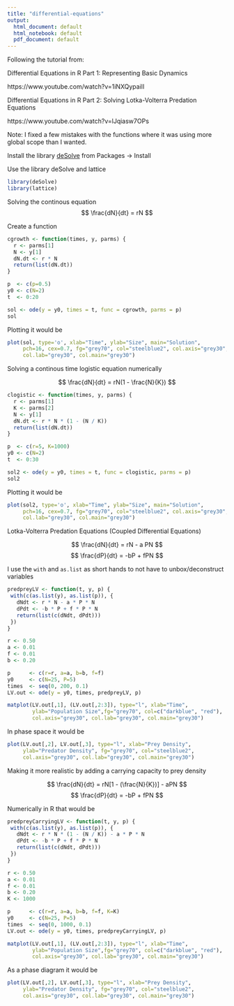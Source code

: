 ```yaml
---
title: "differential-equations"
output:
  html_document: default
  html_notebook: default
  pdf_document: default
---
```


Following the tutorial from:

Differential Equations in R Part 1: Representing Basic Dynamics

https://www.youtube.com/watch?v=1iNXQypailI

Differential Equations in R Part 2: Solving Lotka-Volterra Predation Equations

https://www.youtube.com/watch?v=lJqiasw7OPs

Note: I fixed a few mistakes with the functions where it was using more global scope than I wanted.

Install the library [deSolve](http://desolve.r-forge.r-project.org/) from Packages -> Install

Use the library deSolve and lattice

```r
library(deSolve)
library(lattice)
```

Solving the continous equation
$$
\frac{dN}{dt} = rN
$$

Create a function 
```r
cgrowth <- function(times, y, parms) {
  r <- parms[1]
  N <- y[1]
  dN.dt <- r * N
  return(list(dN.dt))
}

p  <- c(p=0.5)
y0 <- c(N=2)
t  <- 0:20

sol <- ode(y = y0, times = t, func = cgrowth, parms = p)
sol
```

Plotting it would be
```r
plot(sol, type='o', xlab="Time", ylab="Size", main="Solution",
     pch=16, cex=0.7, fg="grey70", col="steelblue2", col.axis="grey30",
     col.lab="grey30", col.main="grey30")
```

Solving a continous time logistic equation numerically

$$
\frac{dN}{dt} = rN(1 - \frac{N}{K})
$$

```r
clogistic <- function(times, y, parms) {
  r <- parms[1]
  K <- parms[2]
  N <- y[1]
  dN.dt <- r * N * (1 - (N / K))
  return(list(dN.dt))
}

p  <- c(r=5, K=1000)
y0 <- c(N=2)
t  <- 0:30

sol2 <- ode(y = y0, times = t, func = clogistic, parms = p)
sol2
```

Plotting it would be
```r
plot(sol2, type='o', xlab="Time", ylab="Size", main="Solution",
     pch=16, cex=0.7, fg="grey70", col="steelblue2", col.axis="grey30",
     col.lab="grey30", col.main="grey30")
```

Lotka-Volterra Predation Equations
(Coupled Differential Equations)

$$
\frac{dN}{dt} = rN - a PN
$$
$$
\frac{dP}{dt} = -bP + fPN
$$

I use the `with` and `as.list` as short hands to not have to unbox/deconstruct variables
```r
predpreyLV <- function(t, y, p) {
 with(c(as.list(y), as.list(p)), {
   dNdt <- r * N - a * P * N
   dPdt <- -b * P + f * P * N
   return(list(c(dNdt, dPdt)))
 })
}

r <- 0.50
a <- 0.01
f <- 0.01
b <- 0.20

p      <- c(r=r, a=a, b=b, f=f)
y0     <- c(N=25, P=5)
times  <- seq(0, 200, 0.1)
LV.out <- ode(y = y0, times, predpreyLV, p)

matplot(LV.out[,1], (LV.out[,2:3]), type="l", xlab="Time", 
        ylab="Population Size",fg="grey70", col=c("darkblue", "red"),
        col.axis="grey30", col.lab="grey30", col.main="grey30")
```

In phase space it would be
```r
plot(LV.out[,2], LV.out[,3], type="l", xlab="Prey Density",
     ylab="Predator Density", fg="grey70", col="steelblue2",
     col.axis="grey30", col.lab="grey30", col.main="grey30")
```

Making it more realistic by adding a carrying capacity to prey density

$$
\frac{dN}{dt} = rN[1 - (\frac{N}{K})] - aPN
$$
$$
\frac{dP}{dt} = -bP + fPN
$$

Numerically in R that would be

```r
predpreyCarryingLV <- function(t, y, p) {
 with(c(as.list(y), as.list(p)), {
   dNdt <- r * N * (1 - (N / K)) - a * P * N
   dPdt <- -b * P + f * P * N
   return(list(c(dNdt, dPdt)))
 })
}

r <- 0.50
a <- 0.01
f <- 0.01
b <- 0.20
K <- 1000

p      <- c(r=r, a=a, b=b, f=f, K=K)
y0     <- c(N=25, P=5)
times  <- seq(0, 1000, 0.1)
LV.out <- ode(y = y0, times, predpreyCarryingLV, p)

matplot(LV.out[,1], (LV.out[,2:3]), type="l", xlab="Time", 
        ylab="Population Size",fg="grey70", col=c("darkblue", "red"),
        col.axis="grey30", col.lab="grey30", col.main="grey30")
```

As a phase diagram it would be

```r
plot(LV.out[,2], LV.out[,3], type="l", xlab="Prey Density",
     ylab="Predator Density", fg="grey70", col="steelblue2",
     col.axis="grey30", col.lab="grey30", col.main="grey30")
```
